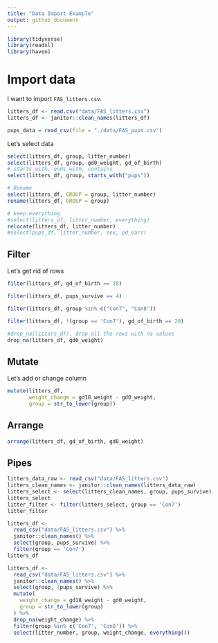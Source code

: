 ```yaml
---
title: "Data Import Example"
output: github_document
---
```


```r
library(tidyverse)
library(readxl)
library(haven)
```

# Import data
I want to import `FAS_litters.csv`.
```r
litters_df <- read.csv("data/FAS_litters.csv")
litters_df <- janitor::clean_names(litters_df)

pups_data = read_csv(file = "./data/FAS_pups.csv")
```

Let's select data
```r
select(litters_df, group, litter_number)
select(litters_df, group, gd0_weight, gd_of_birth)
# starts_with, ends_with, contains
select(litters_df, group, starts_with("pups"))

# Rename
select(litters_df, GROUP = group, litter_number)
rename(litters_df, GROUP = group)

# keep everything
#select(litters_df, litter_number, everything)
relocate(litters_df, litter_number)
#select(pups_df, litter_number, sex, pd_ears)
```

## Filter
Let's get rid of rows

```r
filter(litters_df, gd_of_birth == 20)

filter(litters_df, pups_survive == 4)

filter(litters_df, group %in% c("Con7", "Con8"))

filter(litters_df, !(group == 'Con7'), gd_of_birth == 20)

#drop_na(litters_df), drop all the rows with na values
drop_na(litters_df, gd0_weight)
```

## Mutate
Let's add or change column
```r
mutate(litters_df, 
       weight_change = gd18_weight - gd0_weight,
       group = str_to_lower(group))
```
## Arrange
```r
arrange(litters_df, gd_of_birth, gd0_weight)
```
## Pipes
```r
litters_data_raw <- read_csv("data/FAS_litters.csv")
litters_clean_names <- janitor::clean_names(litters_data_raw)
litters_select <- select(litters_clean_names, group, pups_survive)
litters_select
litter_filter <- filter(litters_select, group == 'Con7')
litter_filter

litters_df <-
  read_csv("data/FAS_litters.csv") %>%
  janitor::clean_names() %>%
  select(group, pups_survive) %>%
  filter(group == 'Con7')
litters_df
```
```r
litters_df <- 
  read_csv("data/FAS_litters.csv") %>%
  janitor::clean_names() %>%
  select(group, !pups_survive) %>%
  mutate(
    weight_change = gd18_weight - gd0_weight,
    group = str_to_lower(group)
  ) %>%
  drop_na(weight_change) %>%
  filter(group %in% c('Con7', 'Con8')) %>%
  select(litter_number, group, weight_change, everything())
```